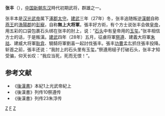 '''张丰'''（{{bd|？||28年||catIdx=Z}}），[[中国|中国]][[新朝|新朝]][[东汉|东汉]]時代初期武将，群雄之一。

张丰本是[[汉光武帝|汉光武帝]]属下[[涿郡|涿郡]][[太守|太守]]。[[建武_(东汉)|建武]]三年（27年）冬，张丰追随叛逆[[漢朝|漢朝]]自称[[燕王|燕王]]的[[漁陽郡|漁陽郡]]的[[彭寵|彭寵]]，自称'''無上大将軍'''。張丰好方術，有个方士说张丰会做[[皇帝|皇帝]]，用五彩的口袋包裹石头绑在张丰的肘上，说：“[[石头|石头]]中有皇帝用的[[玉玺|玉玺]]。”张丰相信方士的话，于是叛漢。[[建武_(东汉)|建武]]四年（28年）五月，征虜将軍[[祭遵|祭遵]]、建義大将軍[[朱祜|朱祜]]、建威大将軍[[耿弇|耿弇]]、驍騎将軍劉喜一起討伐張丰。張丰[[功曹|功曹]]孟厷抓住張丰投降。斩首之前，張丰还说：“我肘上的石头里有玉玺。”祭遵用槌子打破石头，张丰才知受骗，仰天长叹：“我应当死，死而无恨！”。

==参考文献==
*《[[後漢書|後漢書]]》本紀1上光武帝紀上 
*《後漢書》列传10祭遵传 
*《後漢書》列传23朱浮传 

<references/>

[[Category:汉朝军事人物|Z]]
[[Category:张姓|F]]
[[Category:新朝民變人物|Z]]